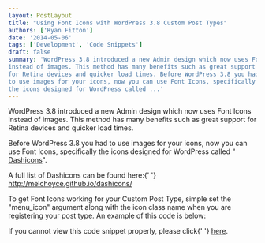 ```yaml
---
layout: PostLayout
title: "Using Font Icons with WordPress 3.8 Custom Post Types" 
authors: ['Ryan Fitton']
date: '2014-05-06'
tags: ['Development', 'Code Snippets']
draft: false
summary: 'WordPress 3.8 introduced a new Admin design which now uses Font Icons
instead of images. This method has many benefits such as great support
for Retina devices and quicker load times. Before WordPress 3.8 you had
to use images for your icons, now you can use Font Icons, specifically
the icons designed for WordPress called ...'
---
```


WordPress 3.8 introduced a new Admin design which now uses Font Icons instead of images. This method has many benefits such as great support for Retina devices and quicker load times.

Before WordPress 3.8 you had to use images for your icons, now you can use Font Icons, specifically the icons designed for WordPress called " [Dashicons](http://melchoyce.github.io/dashicons/)".

A full list of Dashicons can be found here:{\' \'} <http://melchoyce.github.io/dashicons/>

To get Font Icons working for your Custom Post Type, simple set the "menu_icon" argument along with the icon class name when you are registering your post type. An example of this code is below:

If you cannot view this code snippet properly, please click{\' \'} [here](https://gist.github.com/ryanfitton/10544553).
